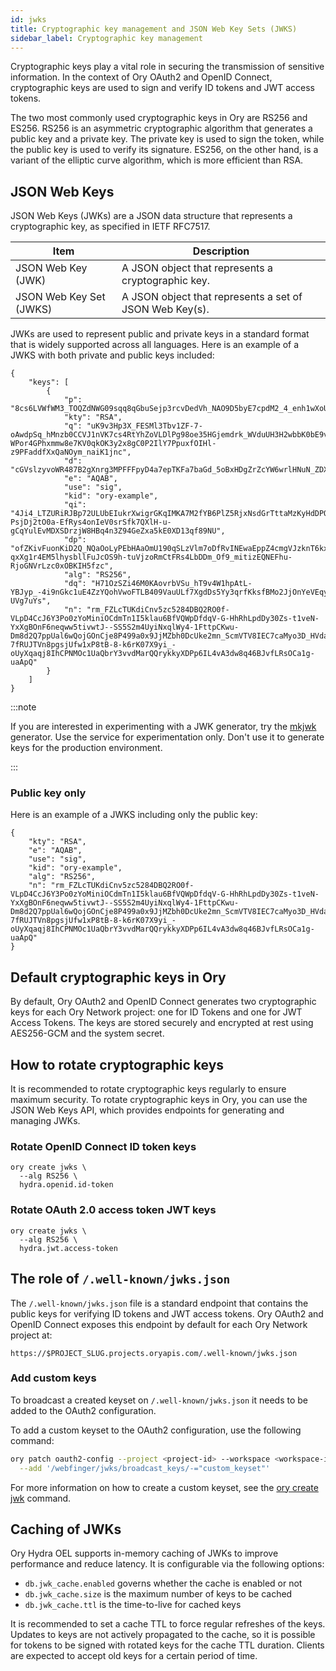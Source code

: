 ```yaml
---
id: jwks
title: Cryptographic key management and JSON Web Key Sets (JWKS)
sidebar_label: Cryptographic key management
---
```


Cryptographic keys play a vital role in securing the transmission of sensitive information. In the context of Ory OAuth2 and
OpenID Connect, cryptographic keys are used to sign and verify ID tokens and JWT access tokens.

The two most commonly used cryptographic keys in Ory are RS256 and ES256. RS256 is an asymmetric cryptographic algorithm that
generates a public key and a private key. The private key is used to sign the token, while the public key is used to verify its
signature. ES256, on the other hand, is a variant of the elliptic curve algorithm, which is more efficient than RSA.

## JSON Web Keys

JSON Web Keys (JWKs) are a JSON data structure that represents a cryptographic key, as specified in IETF RFC7517.

| Item                    | Description                                             |
| ----------------------- | ------------------------------------------------------- |
| JSON Web Key (JWK)      | A JSON object that represents a cryptographic key.      |
| JSON Web Key Set (JWKS) | A JSON object that represents a set of JSON Web Key(s). |

JWKs are used to represent public and private keys in a standard format that is widely supported across all languages. Here is an
example of a JWKS with both private and public keys included:

```
{
    "keys": [
        {
            "p": "8cs6LVWfWM3_TOQZdNWG09sqq8qGbuSejp3rcvDedVh_NAO9D5byE7cpdM2_4_enh1wXoUzzpL0MSHFLAAErJywKLUgyGmjdmJdA7IFuOV4lPNydcSuyyHm4pXVSc_ZtB0MfVPdAh1TO5zyjkk5IbIC8IYOICI1dxu8namdP5MM",
            "kty": "RSA",
            "q": "uK9v3Hp3X_FESMl3Tbv1ZF-7-oAwdpSq_hMnzb0CCVJ1nVK7cs4RtYhZoVLDlPg98oe35HGjemdrk_WVduUH3H2wbbK0bE9v_yG-WPor4GPhxmmw8e7KV0qkOK3y2x8gC0P2IlY7PpuxfOIHl-z9PFaddfXxQaNOym_naiK1jnc",
            "d": "cGVslzyvoWR487B2gXnrg3MPFFFpyD4a7epTKFa7baGd_5oBxHDgZrZcYW6wrlHNuN_ZDXucNneZeg7m5ZLUG6Uz9cYh7aBmOXiAU3Ag7ImFEVMSIKUHSGq83eKsLS8hiowEx9LeinGHr8gEHYJ9JqYV8yZOuc0_V3MQuZnCi6Xg_WmYRN8eMBV8jPKIILQX10ifrgkVSF3xXi11jN1fUiC17xCRyUArWM7c22CfONhxIXp4inGzJjoNMU7BhLJnpdgBpm9RCmNESRP2U0Yhd659upFv9NFFWmSILTwFkdYW5puaVfkHBIZV7_g5OJV7DsE2Cti5jv3SLk4CyCj68Q",
            "e": "AQAB",
            "use": "sig",
            "kid": "ory-example",
            "qi": "4Ji4_LTZURiRJBp72ULUbEIukrXwigrGKqIMKA7M2fYB6PlZ5RjxNsdGrTttaMzKyHdDPQWY01fBNzWvaZCNndUu-PsjDj2tO0a-EfRys4onIeV0srSfk7QXlH-u-gCqYulEvMDXSDrzjW8HBq4n3Z94GeZxa5kE0XD13qf89NU",
            "dp": "ofZKivFuonKiD2Q_NQaOoLyPEbHAaOmU190qSLzVlm7oDfRvINEwaEppZ4cmgVJzknT6kx5TmcbUQnY5EdC2ki-qxXg1r4EM5lhysbllFuJcOS9h-tuVjzoRmCtFRs4LbDDm_Of9_mitizEQNEFhu-RjoGNVrLzc0xOBKIH5fzc",
            "alg": "RS256",
            "dq": "H71OzSZi46M0KAovrbVSu_hT9v4W1hpAtL-YBJyp_-4i9nGkc1uE4ZzYQohVwoFTLB409VauULf7XgdDs5Yy3qrfKksfBMo2JjOnYeVEqyCfSZkaZsmyDoRuaqtCZHQZ7rW0VDxbnCvnud2ijnKVJsx_7SjiWHR3cwT-UVg7uYs",
            "n": "rm_FZLcTUKdiCnv5zc5284DBQ2RO0f-VLpD4CcJ6Y3Po0zYoMiniOCdmTn1I5klau6BfVQWpDfdqV-G-HhRhLpdDy30Zs-t1veN-YxXgBOnF6neqww5tivwtJ--SS5S2m4UyiNxqlWy4-1FttpCKwu-Dm8d2Q7ppUal6wQojGOnCje8P499a0x9JjMZbh0DcUke2mn_ScmVTV8IEC7caMyo3D_HVdaMuNDN2N2O-7fRUJTVn8pgsjUfw1xP8tB-8-k6rK07X9yi_-oUyXqaqj8IhCPNMOc1UaQbrY3vvdMarQQrykkyXDPp6IL4vA3dw8q46BJvfLRsOCa1g-uaApQ"
        }
    ]
}
```

:::note

If you are interested in experimenting with a JWK generator, try the [mkjwk](https://mkjwk.org/) generator. Use the service for
experimentation only. Don't use it to generate keys for the production environment.

:::

### Public key only

Here is an example of a JWKS including only the public key:

```
{
    "kty": "RSA",
    "e": "AQAB",
    "use": "sig",
    "kid": "ory-example",
    "alg": "RS256",
    "n": "rm_FZLcTUKdiCnv5zc5284DBQ2RO0f-VLpD4CcJ6Y3Po0zYoMiniOCdmTn1I5klau6BfVQWpDfdqV-G-HhRhLpdDy30Zs-t1veN-YxXgBOnF6neqww5tivwtJ--SS5S2m4UyiNxqlWy4-1FttpCKwu-Dm8d2Q7ppUal6wQojGOnCje8P499a0x9JjMZbh0DcUke2mn_ScmVTV8IEC7caMyo3D_HVdaMuNDN2N2O-7fRUJTVn8pgsjUfw1xP8tB-8-k6rK07X9yi_-oUyXqaqj8IhCPNMOc1UaQbrY3vvdMarQQrykkyXDPp6IL4vA3dw8q46BJvfLRsOCa1g-uaApQ"
}
```

## Default cryptographic keys in Ory

By default, Ory OAuth2 and OpenID Connect generates two cryptographic keys for each Ory Network project: one for ID Tokens and one
for JWT Access Tokens. The keys are stored securely and encrypted at rest using AES256-GCM and the system secret.

## How to rotate cryptographic keys

It is recommended to rotate cryptographic keys regularly to ensure maximum security. To rotate cryptographic keys in Ory, you can
use the JSON Web Keys API, which provides endpoints for generating and managing JWKs.

### Rotate OpenID Connect ID token keys

```
ory create jwks \
  --alg RS256 \
  hydra.openid.id-token
```

### Rotate OAuth 2.0 access token JWT keys

```
ory create jwks \
  --alg RS256 \
  hydra.jwt.access-token
```

## The role of `/.well-known/jwks.json`

The `/.well-known/jwks.json` file is a standard endpoint that contains the public keys for verifying ID tokens and JWT access
tokens. Ory OAuth2 and OpenID Connect exposes this endpoint by default for each Ory Network project at:

```
https://$PROJECT_SLUG.projects.oryapis.com/.well-known/jwks.json
```

### Add custom keys

To broadcast a created keyset on `/.well-known/jwks.json` it needs to be added to the OAuth2 configuration.

To add a custom keyset to the OAuth2 configuration, use the following command:

```bash
ory patch oauth2-config --project <project-id> --workspace <workspace-id> \
  --add '/webfinger/jwks/broadcast_keys/-="custom_keyset"'
```

For more information on how to create a custom keyset, see the [ory create jwk](../cli/ory-create-jwk.md) command.

## Caching of JWKs

Ory Hydra OEL supports in-memory caching of JWKs to improve performance and reduce latency. It is configurable via the following
options:

- `db.jwk_cache.enabled` governs whether the cache is enabled or not
- `db.jwk_cache.size` is the maximum number of keys to be cached
- `db.jwk_cache.ttl` is the time-to-live for cached keys

It is recommended to set a cache TTL to force regular refreshes of the keys. Updates to keys are not actively propagated to the
cache, so it is possible for tokens to be signed with rotated keys for the cache TTL duration. Clients are expected to accept old
keys for a certain period of time.

